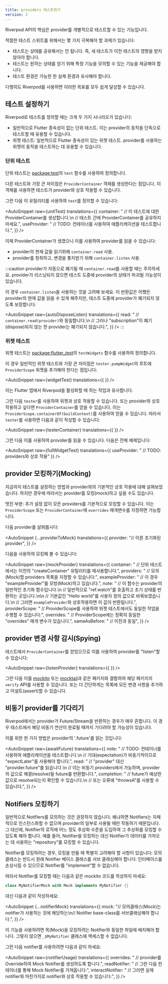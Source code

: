 ```yaml
---
title: providers 테스트하기
version: 2
---
```



Riverpod API의 핵심은 provider를 개별적으로 테스트할 수 있는 기능입니다.

적절한 테스트 스위트를 위해서는 몇 가지 극복해야 할 과제가 있습니다:

- 테스트는 상태를 공유해서는 안 됩니다. 즉, 새 테스트가 이전 테스트의 영향을 받지 않아야 합니다.
- 테스트는 원하는 상태를 얻기 위해 특정 기능을 모의할 수 있는 기능을 제공해야 합니다.
- 테스트 환경은 가능한 한 실제 환경과 유사해야 합니다.

다행히도 Riverpod를 사용하면 이러한 목표를 모두 쉽게 달성할 수 있습니다.

## 테스트 설정하기

Riverpod로 테스트를 정의할 때는 크게 두 가지 시나리오가 있습니다:

- 일반적으로 Flutter 종속성이 없는 단위 테스트.
  이는 provider의 동작을 단독으로 테스트할 때 유용할 수 있습니다.
- 위젯 테스트: 일반적으로 Flutter 종속성이 있는 위젯 테스트.
  provider를 사용하는 위젯의 동작을 테스트하는 데 유용할 수 있습니다.

### 단위 테스트

단위 테스트는 [package:test](https://pub.dev/packages/test)의 `test` 함수를 사용하여 정의합니다.

다른 테스트와 가장 큰 차이점은 `ProviderContainer` 객체를 생성한다는 점입니다.
이 객체를 사용하면 테스트가 provider와 상호 작용할 수 있습니다.

그런 다음 이 유틸리티를 사용하여 `test`를 정의할 수 있습니다:

<AutoSnippet
  raw={unitTest}
  translations={{
    container: "    // 이 테스트에 대한 ProviderContainer를 생성합니다.\n    // 테스트 간에 ProviderContainer를 공유하지 마세요.",
    useProvider: "    // TODO: 컨테이너를 사용하여 애플리케이션을 테스트합니다.",
  }}
/>

이제 ProviderContainer가 생겼으니 이를 사용하여 provider를 읽을 수 있습니다:

- provider의 현재 값을 읽기위해 `container.read` 사용.
- provider를 청취하고, 변경을 통지받기 위해 `container.listen` 사용.

:::caution
provider가 자동으로 폐기될 때 `container.read`를 사용할 때는 주의하세요.
provider가 리스닝되지 않으면 테스트 도중에 provider의 상태가 파괴될 가능성이 있습니다.

이 경우 `container.listen`을 사용하는 것을 고려해 보세요.
이 반환값은 어쨌든 provider의 현재 값을 읽을 수 있게 해주지만,
테스트 도중에 provider가 폐기되지 않도록 보장합니다:

<AutoSnippet
  raw={autoDisposeListen}
  translations={{
    read: "      // `container.read(provider)`와 동일합니다.\n      // 그러나 \"subscription\"이 폐기(dispose)되지 않는 한 provider는 폐기되지 않습니다.",
  }}
/>
:::

### 위젯 테스트

위젯 테스트는 [package:flutter_test](https://pub.dev/packages/flutter_test)의 `testWidgets` 함수를 사용하여 정의합니다.

이 경우 일반적인 위젯 테스트와 가장 큰 차이점은 `tester.pumpWidget`의 루트에 `ProviderScope` 위젯을 추가해야 한다는 점입니다:

<AutoSnippet
  raw={widgetTest}
  translations={{
  }}
/>

이는 Flutter 앱에서 Riverpod을 활성화할 때 하는 작업과 유사합니다.

그런 다음 `tester`를 사용하여 위젯과 상호 작용할 수 있습니다.
또는 provider와 상호 작용하고 싶다면 `ProviderContainer`를 얻을 수 있습니다.
이는 `ProviderScope.containerOf(buildContext)`를 사용하여 얻을 수 있습니다.
따라서 `tester`를 사용하면 다음과 같이 작성할 수 있습니다:

<AutoSnippet
  raw={testerContainer}
  translations={{
  }}
/>

그런 다음 이를 사용하여 provider를 읽을 수 있습니다. 다음은 전체 예제입니다:

<AutoSnippet
  raw={fullWidgetTest}
  translations={{
    useProvider: "    // TODO: providers와 상호 작용"
  }}
/>

## provider 모킹하기(Mocking)

지금까지 테스트를 설정하는 방법과 provider와의 기본적인 상호 작용에 대해 살펴보았습니다.
하지만 경우에 따라서는 provider를 모킹(mock)하고 싶을 수도 있습니다.

멋진 부분: 추가 설정 없이 모든 providers를 기본적으로 모킹할 수 있습니다.
이는 `ProviderScope` 또는 `ProviderContainer`에 `overrides` 매개변수를 지정하면 가능합니다.

다음 provider를 살펴봅시다:

<AutoSnippet
  {...providerToMock}
  translations={{
    provider: "// 이른 초기화된 provider",
  }}
/>

다음을 사용하여 모킹해 볼 수 있습니다:

<AutoSnippet
  raw={mockProvider}
  translations={{
    container: "    // 단위 테스트에서는 이전의 \"createContainer\" 유틸리티를 재사용합니다.",
    providers: "      // 모의(Mock)할 providers 목록을 지정할 수 있습니다:",
    exampleProvider: "        // 이 경우 \"exampleProvider\"를 모방(Mock)하고 있습니다.",
    note: "          // 이 함수는 provider의 일반적인 초기화 함수입니다.\n          // 일반적으로 \"ref.watch\"를 호출하고 초기 상태를 반환하는 곳입니다.\n\n          // 기본값인 \"Hello world\"를 사용자 정의 값으로 바꿔보겠습니다.\n          // 그러면 `exampleProvider`와 상호작용하면 이 값이 반환됩니다.",
    providerScope: "    // ProviderScope를 사용하여 위젯 테스트에서도 동일한 작업을 수행할 수 있습니다:",
    overrides: "        // ProviderScope에는 정확히 동일한 \"overrides\" 매개 변수가 있습니다.",
    sameAsBefore: "          // 이전과 동일",
  }}
/>

## provider 변경 사항 감시(Spying)

테스트에서 `ProviderContainer`를 얻었으므로 이를 사용하여 provider를 "listen"할 수 있습니다:

<AutoSnippet
  raw={listenProvider}
  translations={{
  }}
/>

그런 다음 이를 [mockito](https://pub.dev/packages/mockito) 또는 [mocktail](https://pub.dev/packages/mocktail)과 같은 패키지와 결합하여 해당 패키지의 `verify` API를 사용할 수 있습니다.
또는 더 간단하게는 목록에 모든 변경 사항을 추가하고 어설트(assert)할 수 있습니다.

## 비동기 provider를 기다리기

Riverpod에서는 provider가 Future/Stream을 반환하는 경우가 매우 흔합니다.
이 경우 테스트에서 해당 비동기 연산이 완료될 때까지 기다려야 할 가능성이 있습니다.

이를 위한 한 가지 방법은 provider의 '.future'를 읽는 것입니다:

<AutoSnippet
  raw={awaitFuture}
  translations={{
    note: "    // TODO: 컨테이너를 사용하여 애플리케이션을 테스트합니다.\n    // 기대(expectation)가 비동기적이므로 \"expectLater\"를 사용해야 합니다.",
    read: "      // \"provider\" 대신 \"provider.future\"를 읽습니다.\n      // 이는 비동기 providers에서 가능하며, provider의 값으로 해결(resolve)될 future를 반환합니다.",
    completion: "      // future가 예상한 값으로 resolve되는지 확인할 수 있습니다.\n      // 또는 오류에 \"throwsA\"를 사용할 수 있습니다.",
  }}
/>

## Notifiers 모킹하기

일반적으로 Notifiers를 모의하는 것은 권장하지 않습니다.
왜냐하면 Notifiers는 자체적으로 인스턴스화할 수 없으며 provider의 일부로 사용될 때만 작동하기 때문입니다.
그 대신에, Notifier의 로직에 어느 정도 추상화 수준을 도입하여 그 추상화를 모킹할 수 있도록 해야 합니다.
예를 들어, Notifier을 모킹하는 대신 Notifier가 데이터를 가져오는 데 사용하는 "repository"를 모킹할 수 있습니다.

Notifier를 모킹하려는 경우, 모킹을 만들 때 특별히 고려해야 할 사항이 있습니다:
모의 클래스는 반드시 원래 Notifier 베이스 클래스를 서브 클래싱해야 합니다:
인터페이스를 손상시킬 수 있으므로 Notifier를 "implement"할 수 없습니다.

따라서 Notifier를 모킹할 때는 다음과 같은 mockito 코드를 작성하지 마세요:

```dart
class MyNotifierMock with Mock implements MyNotifier {}
```

대신 다음과 같이 작성하세요:

<AutoSnippet
  {...notifierMock}
  translations={{
    mock: "// 모의클래스(Mock)는 notifier가 사용하는 것에 해당하는\n// Notifier base-class를 서브클래싱해야 합니다.",
  }}
/>

<When codegen={true}>

이 기능을 사용하려면 목(Mock)을 모킹하려는 Notifier와 동일한 파일에 배치해야 합니다.
그렇지 않으면 `_$MyNotifier` 클래스에 액세스할 수 없습니다.

</When>

그런 다음 notifier를 사용하려면 다음과 같이 하세요:

<AutoSnippet
  raw={notifierUsage}
  translations={{
    overrides: "      // provider를 Override하여 Mock Notifier를 생성하도록 합니다.",
    readNotifier: "    // 그런 다음 컨테이너를 통해 Mock Notifier를 가져옵니다:",
    interactNotifier: "    // 그러면 실제 notifier와 마찬가지로 notifier와 상호 작용할 수 있습니다:",
  }}
/>